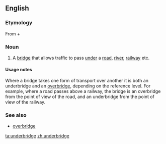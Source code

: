 ==English==

===Etymology===
From {{term|under}} + {{term|bridge}}

===Noun===
{{en-noun}}

# {{British}} A [[bridge]] that allows traffic to pass [[under]] a [[road]], [[river]], [[railway]] etc.

====Usage notes====
Where a bridge takes one form of transport over another it is both an underbridge and an [[overbridge]], depending on the reference level. For example, where a road passes above a railway, the bridge is an overbridge from the point of view of the road, and an underbridge from the point of view of the railway.

===See also===
*[[overbridge]]

[[ta:underbridge]]
[[zh:underbridge]]